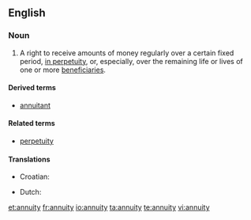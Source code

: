 ==English==
{{wikipedia}}

===Noun===
{{en-noun|annuities}}

# A right to receive amounts of money regularly over a certain fixed period, [[in perpetuity]], or, especially, over the remaining life or lives of one or more [[beneficiaries]].

====Derived terms====
* [[annuitant]]

====Related terms====
* [[perpetuity]]

====Translations====
{{trans-top|right to periodic payment}}
* Croatian: {{t-|hr|anuitet|m}}
{{trans-mid}}
* Dutch: {{t-|nl|lijfrenteverzekering|f}}
{{trans-bottom}}

[[et:annuity]]
[[fr:annuity]]
[[io:annuity]]
[[ta:annuity]]
[[te:annuity]]
[[vi:annuity]]